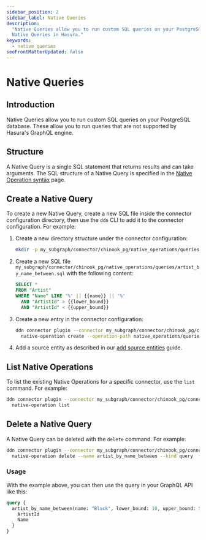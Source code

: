 ```yaml
---
sidebar_position: 2
sidebar_label: Native Queries
description:
  "Native Queries allow you to run custom SQL queries on your PostgreSQL database. This page explains how to configure
  Native Queries in Hasura."
keywords:
  - native queries
seoFrontMatterUpdated: false
---
```


# Native Queries

## Introduction

Native Queries allow you to run custom SQL queries on your PostgreSQL database. These allow you to run queries that are
not supported by Hasura's GraphQL engine.

## Structure

A Native Query is a single SQL statement that returns results and can take arguments. The SQL structure of a Native
Query is specified in the [Native Operation syntax](/connectors/postgresql/native-operations/syntax.mdx) page.

## Create a Native Query

To create a new Native Query, create a new SQL file inside the connector configuration directory, then use the `ddn` CLI
to add it to the connector configuration. For example:

1. Create a new directory structure under the connector configuration:

   ```sh
   mkdir -p my_subgraph/connector/chinook_pg/native_operations/queries/
   ```

2. Create a new SQL file `my_subgraph/connector/chinook_pg/native_operations/queries/artist_by_name_between.sql` with
   the following content:

   ```sql
   SELECT *
   FROM "Artist"
   WHERE "Name" LIKE '%' || {{name}} || '%'
     AND "ArtistId" > {{lower_bound}}
     AND "ArtistId" < {{upper_bound}}
   ```

3. Create a new entry in the connector configuration:

   ```sh
   ddn connector plugin --connector my_subgraph/connector/chinook_pg/connector.yaml -- \
     native-operation create --operation-path native_operations/queries/artist_by_name_between.sql --kind query
   ```

4. Add a source entity as described in our [add source entities](/quickstart.mdx) guide.

## List Native Operations

To list the existing Native Operations for a specific connector, use the `list` command. For example:

```sh
ddn connector plugin --connector my_subgraph/connector/chinook_pg/connector.yaml -- \
  native-operation list
```

## Delete a Native Query

A Native Query can be deleted with the `delete` command. For example:

```sh
ddn connector plugin --connector my_subgraph/connector/chinook_pg/connector.yaml -- \
  native-operation delete --name artist_by_name_between --kind query
```

### Usage

With the example above, you can then use the query in your GraphQL API like this:

```graphql
query {
  artist_by_name_between(name: "Black", lower_bound: 10, upper_bound: 50) {
    ArtistId
    Name
  }
}
```
